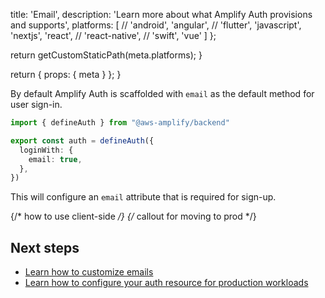 
  title: 'Email',
  description: 'Learn more about what Amplify Auth provisions and supports',
  platforms: [
    // 'android',
    'angular',
    // 'flutter',
    'javascript',
    'nextjs',
    'react',
    // 'react-native',
    // 'swift',
    'vue'
  ]
};

  return getCustomStaticPath(meta.platforms);
}

  return {
    props: {
      meta
    }
  };
}

By default Amplify Auth is scaffolded with `email` as the default method for user sign-in.

```ts title="amplify/auth/resource.ts"
import { defineAuth } from "@aws-amplify/backend"

export const auth = defineAuth({
  loginWith: {
    email: true,
  },
})
```

This will configure an `email` attribute that is required for sign-up. 

{/* how to use client-side */}
{/* callout for moving to prod */}

## Next steps

- [Learn how to customize emails](/[platform]/build-a-backend/auth/customize-auth-lifecycle/email-customization/)
- [Learn how to configure your auth resource for production workloads](/[platform]/build-a-backend/auth/moving-to-production/)
